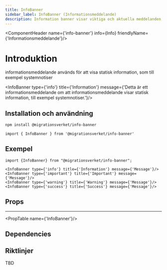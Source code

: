 ```yaml
---
title: InfoBanner
sidebar_label: InfoBanner (Informationsmeddelande)
description: Information banner visar viktiga och aktuella meddelanden, som till exempel systemnotiser.
---
```



<ComponentHeader name={'info-banner'} info={Info} friendlyName={'Informationsmeddelande'}/>

# Introduktion

informationsmeddelande används för att visa statisk information, som till exempel systemnotiser

<InfoBanner type={'info'} title={'Information'} message={'Detta är ett informationsmeddelande om att informationsmeddelande visar statisk information, till exempel systemnotiser.'}/>

## Installation och användning

```bash npm2yarn
npm install @migrationsverket/info-banner
```

```tsx
import { InfoBanner } from '@migrationsverket/info-banner'
```

## Exempel

<Tabs>
  <TabItem value="info" label="Info" default>
    <InfoBanner type={'info'} title={'Information'} message={'Detta är ett informationsmeddelande om att informationsmeddelande visar statisk information, till exempel systemnotiser.'}/>
  </TabItem>
  <TabItem value="important" label="Important">
    <InfoBanner type={'important'} title={'Du behöver komplettera'} message={'Visas för användaren för att uppmana till att något måste göras.'}/>
  </TabItem>
  <TabItem value="warning" label="Warning">
    <InfoBanner type={'warning'} title={'Formuläret har inte skickats'} message={'Visas för användaren för att bekräfta att en action gått snett.'}/>
  </TabItem>
  <TabItem value="success" label="Success">
    <InfoBanner type={'success'} title={'Formuläret har skickats'} message={'Visas för användaren för att bekräfta att en action gått rätt till.'}/>
  </TabItem>
</Tabs>






```tsx
import {InfoBanner} from "@migrationsverket/info-banner";

<InfoBanner type={'info'} title={'Information'} message={'Message'}/>
<InfoBanner type={'important'} title={'Important'} message={'Message'}/>
<InfoBanner type={'warning'} title={'Warning'} message={'Message'}/>
<InfoBanner type={'success'} title={'Success'} message={'Message'}/>
```

## Props
---
<PropTable name={'InfoBanner'}/>

## Dependencies

<ComponentFooter info={Info}/>

## Riktlinjer
TBD